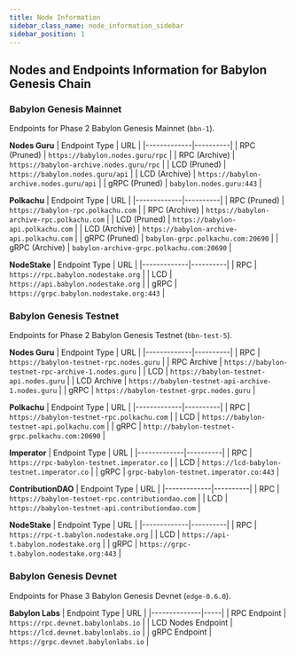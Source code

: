 ```yaml
---
title: Node Information
sidebar_class_name: node_information_sidebar
sidebar_position: 1
---
```



## Nodes and Endpoints Information for Babylon Genesis Chain

### Babylon Genesis Mainnet

Endpoints for Phase 2 Babylon Genesis Mainnet (`bbn-1`).

**Nodes Guru**
| Endpoint Type | URL |
|-------------|----------|
| RPC (Pruned) | `https://babylon.nodes.guru/rpc` |
| RPC (Archive) | `https://babylon-archive.nodes.guru/rpc` |
| LCD (Pruned) | `https://babylon.nodes.guru/api` |
| LCD (Archive) | `https://babylon-archive.nodes.guru/api` |
| gRPC (Pruned) | `babylon.nodes.guru:443` |

**Polkachu**
| Endpoint Type | URL |
|-------------|----------|
| RPC (Pruned) | `https://babylon-rpc.polkachu.com` |
| RPC (Archive) | `https://babylon-archive-rpc.polkachu.com` |
| LCD (Pruned) | `https://babylon-api.polkachu.com` |
| LCD (Archive) | `https://babylon-archive-api.polkachu.com` |
| gRPC (Pruned) | `babylon-grpc.polkachu.com:20690` |
| gRPC (Archive) | `babylon-archive-grpc.polkachu.com:20690` |

**NodeStake**
| Endpoint Type | URL |
|-------------|----------|
| RPC | `https://rpc.babylon.nodestake.org` |
| LCD | `https://api.babylon.nodestake.org` |
| gRPC | `https://grpc.babylon.nodestake.org:443` |

### Babylon Genesis Testnet

Endpoints for Phase 2 Babylon Genesis Testnet (`bbn-test-5`).


**Nodes Guru**
| Endpoint Type | URL |
|-------------|----------|
| RPC | `https://babylon-testnet-rpc.nodes.guru` |
| RPC Archive | `https://babylon-testnet-rpc-archive-1.nodes.guru` |
| LCD | `https://babylon-testnet-api.nodes.guru` |
| LCD Archive | `https://babylon-testnet-api-archive-1.nodes.guru` |
| gRPC | `https://babylon-testnet-grpc.nodes.guru` |

**Polkachu**
| Endpoint Type | URL |
|-------------|----------|
| RPC | `https://babylon-testnet-rpc.polkachu.com` |
| LCD | `https://babylon-testnet-api.polkachu.com` |
| gRPC | `http://babylon-testnet-grpc.polkachu.com:20690` |

**Imperator**
| Endpoint Type | URL |
|-------------|----------|
| RPC | `https://rpc-babylon-testnet.imperator.co` |
| LCD | `https://lcd-babylon-testnet.imperator.co` |
| gRPC | `grpc-babylon-testnet.imperator.co:443` |

**ContributionDAO**
| Endpoint Type | URL |
|-------------|----------|
| RPC | `https://babylon-testnet-rpc.contributiondao.com` |
| LCD | `https://babylon-testnet-api.contributiondao.com` |

**NodeStake**
| Endpoint Type | URL |
|-------------|----------|
| RPC | `https://rpc-t.babylon.nodestake.org` |
| LCD | `https://api-t.babylon.nodestake.org` |
| gRPC | `https://grpc-t.babylon.nodestake.org:443` |

### Babylon Genesis Devnet

Endpoints for Phase 3 Babylon Genesis Devnet (`edge-0.6.0`).

**Babylon Labs**
| Endpoint Type | URL |
|--------------|-----|
| RPC Endpoint | `https://rpc.devnet.babylonlabs.io` |
| LCD Nodes Endpoint | `https://lcd.devnet.babylonlabs.io` |
| gRPC Endpoint | `https://grpc.devnet.babylonlabs.io` |
